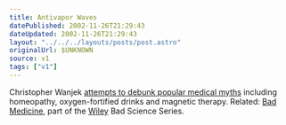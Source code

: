 ```yaml
---
title: Antivapor Waves
datePublished: 2002-11-26T21:29:43
dateUpdated: 2002-11-26T21:29:43
layout: "../../../layouts/posts/post.astro"
originalUrl: $UNKNOWN
source: v1
tags: ["v1"]
---
```


Christopher Wanjek [attempts to debunk popular medical myths][1] including homeopathy, oxygen-fortified drinks and magnetic therapy. Related: [Bad Medicine][2], part of the [Wiley][3] Bad Science Series.

[1]: http://www.guardian.co.uk/medicine/story/0,11381,847758,00.html "The Guardian: Bad medicine"
[2]: http://www.amazon.co.uk/exec/obidos/ASIN/047143499X/ohsky "Amazon.co.uk: Bad Medicine: Misconceptions and Misuses Revealed, from Distance Healing to Vitamin O"
[3]: http://www.wileyeurope.com/ "Wiley Europe Publishers"
